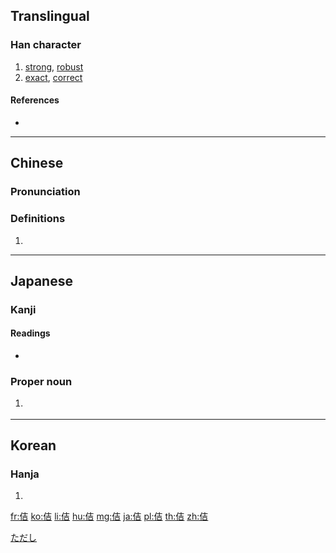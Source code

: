 ==Translingual==

===Han character===
{{Han char|rn=9|rad=人|as=06|sn=8|four=24261|canj=OGR,XOGR|ids=⿰亻吉}}

# [[strong]], [[robust]]
# [[exact]], [[correct]]

====References====
* {{Han ref|kx=0100.230|dkj=00562|dj=0213.010|hdz=10144.010|uh=4F76|ud=20342|bh=CBB8|bd=52152}}

----

==Chinese==
{{zh-forms}}

===Pronunciation===
{{zh-pron
|m=jí
|c=gat1
|mc=y
|oc=y
|ma=
|cat=a
}}

===Definitions===
# {{rfdef|lang=zh}}

----

==Japanese==

===Kanji===
{{ja-kanji|grade=|rs=人06}}

====Readings====
* {{ja-readings|on=[[きつ]] (kitsu), [[ごち]] (gochi)|kun=[[ただしい]] (tadashii)}}

===Proper noun===
{{ja-pos|k|proper|hira=ただし|rom=Tadashi}}

# {{context|obsolete|lang=ja|sort=ただし}} {{given name|male|lang=ja}}

[[Category:Japanese male given names|ただし]]

----

==Korean==

===Hanja===
{{ko-hanja|hangeul=길|rv=gil|mr=kil}}

# {{defn|lang=ko|sort=人06}}

[[fr:佶]]
[[ko:佶]]
[[li:佶]]
[[hu:佶]]
[[mg:佶]]
[[ja:佶]]
[[pl:佶]]
[[th:佶]]
[[zh:佶]]